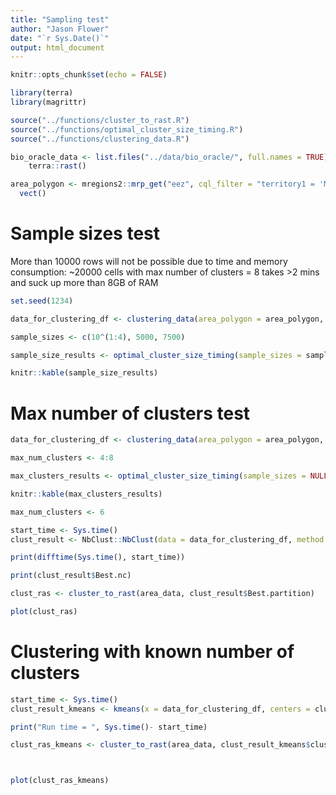 ```yaml
---
title: "Sampling test"
author: "Jason Flower"
date: "`r Sys.Date()`"
output: html_document
---
```


```r
knitr::opts_chunk$set(echo = FALSE)

library(terra)
library(magrittr)

source("../functions/cluster_to_rast.R")
source("../functions/optimal_cluster_size_timing.R")
source("../functions/clustering_data.R")
```

```r
bio_oracle_data <- list.files("../data/bio_oracle/", full.names = TRUE) |>
    terra::rast()

area_polygon <- mregions2::mrp_get("eez", cql_filter = "territory1 = 'Micronesia'") |>
  vect()
```

# Sample sizes test

More than 10000 rows will not be possible due to time and memory consumption: ~20000 cells with max number of clusters = 8 takes >2 mins and suck up more than 8GB of RAM

```r
set.seed(1234)

data_for_clustering_df <- clustering_data(area_polygon = area_polygon, num_cells = 1e4)

sample_sizes <- c(10^(1:4), 5000, 7500)

sample_size_results <- optimal_cluster_size_timing(sample_sizes = sample_sizes, max_num_clusters = 8, data_for_clustering_df = data_for_clustering_df)

knitr::kable(sample_size_results)
```

# Max number of clusters test

```r
data_for_clustering_df <- clustering_data(area_polygon = area_polygon, num_cells = 1e4)

max_num_clusters <- 4:8

max_clusters_results <- optimal_cluster_size_timing(sample_sizes = NULL, max_num_clusters = max_num_clusters, data_for_clustering_df = data_for_clustering_df)

knitr::kable(max_clusters_results)
```


```r
max_num_clusters <- 6

start_time <- Sys.time()
clust_result <- NbClust::NbClust(data = data_for_clustering_df, method = "kmeans", max.nc = max_num_clusters,  index = "hartigan")

print(difftime(Sys.time(), start_time))

print(clust_result$Best.nc)
```

```r
clust_ras <- cluster_to_rast(area_data, clust_result$Best.partition)

plot(clust_ras)
```

# Clustering with known number of clusters

```r
start_time <- Sys.time()
clust_result_kmeans <- kmeans(x = data_for_clustering_df, centers = clust_result$Best.nc[1], nstart = 10)

print("Run time = ", Sys.time()- start_time)

clust_ras_kmeans <- cluster_to_rast(area_data, clust_result_kmeans$cluster)



plot(clust_ras_kmeans)
```

